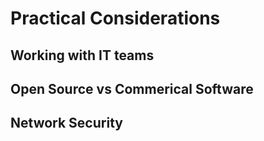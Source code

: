 # Practical Considerations  

## Working with IT teams    

## Open Source vs Commerical Software    

## Network Security  
